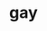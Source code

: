 ---
title: gay
description: "xxxx"
img: "/why-are-you-gay.png"
mouth: "/whyAreYouGayMouth.png"
audio: "/sounds/why-are-you-gay.mp3"
category: [meeting, testing]
---
